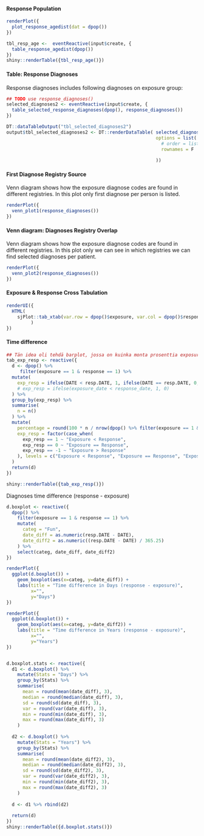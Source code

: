 
#### Response Population 

```r
renderPlot({
  plot_response_agedist(dat = dpop())
})
```


```r
tbl_resp_age <-  eventReactive(input$create, {
  table_response_agedist(dpop())
})
shiny::renderTable({tbl_resp_age()})
```



#### Table: Response Diagnoses

Response diagnoses includes following diagnoses on exposure group:

```r
## TODO use response_diagnoses()
selected_diagnoses2 <- eventReactive(input$create, {
  table_selected_response_diagnoses(dpop(), response_diagnoses())
})

DT::dataTableOutput("tbl_selected_diagnoses2")
output$tbl_selected_diagnoses2 <- DT::renderDataTable( selected_diagnoses2() , 
                                                       options = list(
                                                         # order = list(6, 'desc'),
                                                         rownames = F
                                                         
                                                       ))
```



#### First Diagnose Registry Source

Venn diagram shows how the exposure diagnose codes are found in different registries. In this plot only first diagnose per person is listed.

```r
renderPlot({
  venn_plot1(response_diagnoses())  
})

```


#### Venn diagram: Diagnoses Registry Overlap

Venn diagram shows how the exposure diagnose codes are found in different registries. In this plot only we can see in which registries we can find selected diagnoses per patient.

```r
renderPlot({
  venn_plot2(response_diagnoses())
})

```




#### Exposure & Response Cross Tabulation

```r
renderUI({
  HTML(  
    sjPlot::tab_xtab(var.row = dpop()$exposure, var.col = dpop()$response, title = "Population exposure and response diagnoses", show.row.prc = TRUE)$knitr
         )
})
```



#### Time difference

```r
## Tän idea oli tehdä barplot, jossa on kuinka monta prosenttia exposure ennen responsee
tab_exp_resp <- reactive({
  d <- dpop() %>% 
     filter(exposure == 1 & response == 1) %>% 
  mutate(
    exp_resp = ifelse(DATE < resp.DATE, 1, ifelse(DATE == resp.DATE, 0, -1))
    # exp_resp = ifelse(exposure_date < response_date, 1, 0)
  ) %>% 
  group_by(exp_resp) %>% 
  summarise(
    n = n()
  ) %>% 
  mutate(
    percentage = round(100 * n / nrow(dpop() %>% filter(exposure == 1 & response == 1)), 1),
    exp_resp = factor(case_when(
      exp_resp == 1 ~ "Exposure < Response",
      exp_resp == 0 ~ "Exposure == Response",
      exp_resp == -1 ~ "Exposure > Response"
    ), levels = c("Exposure < Response", "Exposure == Response", "Exposure > Response"))
  )
  return(d)  
})

shiny::renderTable({tab_exp_resp()})
```

Diagnoses time difference (response - exposure)

```r
d.boxplot <- reactive({
  dpop() %>% 
    filter(exposure == 1 & response == 1) %>% 
    mutate(
      categ = "Fun",
      date_diff = as.numeric(resp.DATE - DATE),
      date_diff2 = as.numeric((resp.DATE - DATE) / 365.25)
    ) %>% 
    select(categ, date_diff, date_diff2)
})

renderPlot({
  ggplot(d.boxplot()) +
    geom_boxplot(aes(x=categ, y=date_diff)) +
    labs(title = "Time difference in Days (response - exposure)",
         x="",
         y="Days")
})

renderPlot({
  ggplot(d.boxplot()) +
    geom_boxplot(aes(x=categ, y=date_diff2)) +
    labs(title = "Time difference in Years (response - exposure)",
         x="",
         y="Years")
})


d.boxplot.stats <- reactive({
  d1 <- d.boxplot() %>% 
    mutate(Stats = "Days") %>% 
    group_by(Stats) %>% 
    summarise(
      mean = round(mean(date_diff), 3),
      median = round(median(date_diff), 3),
      sd = round(sd(date_diff), 3),
      var = round(var(date_diff), 3),
      min = round(min(date_diff), 3),
      max = round(max(date_diff), 3)
    )
  
  d2 <- d.boxplot() %>% 
    mutate(Stats = "Years") %>% 
    group_by(Stats) %>% 
    summarise(
      mean = round(mean(date_diff2), 3),
      median = round(median(date_diff2), 3),
      sd = round(sd(date_diff2), 3),
      var = round(var(date_diff2), 3),
      min = round(min(date_diff2), 3),
      max = round(max(date_diff2), 3)
    )
  
  d <- d1 %>% rbind(d2)
  
  return(d)
})
shiny::renderTable({d.boxplot.stats()})
```

